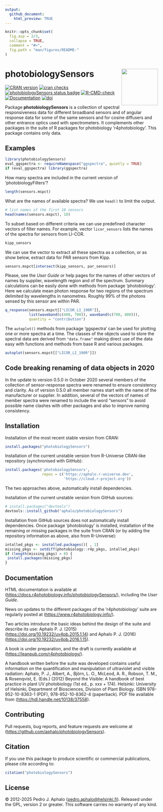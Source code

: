 ```yaml
---
output:
  github_document:
    html_preview: TRUE
---
```


```r
knitr::opts_chunk$set(
  fig.asp = 2/3,
  collapse = TRUE,
  comment = "#>",
  fig.path = "man/figures/README-"
)
```

# photobiologySensors <img src="man/figures/logo.png" align="right" width="120" />

<!-- badges: start -->
 [![CRAN version](https://www.r-pkg.org/badges/version-last-release/photobiologySensors)](https://cran.r-project.org/package=photobiologySensors) [![cran checks](https://badges.cranchecks.info/worst/photobiologySensors.svg)](https://cran.r-project.org/web/checks/check_results_photobiology.html)
[![photobiologySensors status badge](https://aphalo.r-universe.dev/badges/photobiologySensors)](https://aphalo.r-universe.dev/photobiologySensors)
[![R-CMD-check](https://github.com/aphalo/photobiologySensors/workflows/R-CMD-check/badge.svg)](https://github.com/aphalo/photobiologySensors/actions)
[![Documentation](https://img.shields.io/badge/documentation-photobiologySensors-informational.svg)](https://docs.r4photobiology.info/photobiologySensors/)
[![doi](https://img.shields.io/badge/doi-10.32614/CRAN.package.photobiologySensors-blue.svg)](https://doi.org/10.32614/CRAN.package.photobiologySensors)
<!-- badges: end -->

  
Package **photobiologySensors** is a collection of spectral responsiveness data
for different broadband sensors and of angular response data for some of the
same sensors and for cosine diffusers and other entrance optics used with
spectrometers. It complements other packages in the suite of R packages for
photobiology 'r4photobiology'. This package contains only data.

## Examples

```r
library(photobiologySensors)
eval_ggspectra <- requireNamespace("ggspectra", quietly = TRUE)
if (eval_ggspectra) library(ggspectra)
```

How many spectra are included in the current version of 'photobiologyFilters'?

```r
length(sensors.mspct)
```

What are the names of available spectra? We use `head()` to limit the output.

```r
# list names of the first 10 sensors
head(names(sensors.mspct), 10)
```

To subset based on different criteria we can use predefined character vectors of
filter names. For example, vector `licor_sensors` lists the names of the spectra
for sensors from LI-COR.

```r
kipp_sensors
```

We can use the vector to extract all these spectra as a collection, or as show
below, extract data for PAR sensors from Kipp.

```r
sensors.mspct[intersect(kipp_sensors, par_sensors)]
```

Please, see the _User Guide_ or help pages for the names of other vectors of
names by supplier, wavelength region and  of the spectrum.
Summary calculations can be easily done with methods from package
'photobiology'. Here we calculate mean photon response for two regions of the
spectrum delimited by wavelengths in nanometres. Roughly 99% of the photons
sensed by this sensor are within PAR.

```r
q_response(sensors.mspct[["LICOR_LI_190R"]], 
           list(waveband(c(400, 700)), waveband(c(700, 800))),
           quantity = "contribution")
```

The `autoplot()` methods from package 'ggspectra' can be used for plotting one
or more spectra at a time. The classes of the objects used to store the spectral
data are derived from `"data.frame"` making direct use of the data easy with
functions and methods from base R and various packages.

```r
autoplot(sensors.mspct[["LICOR_LI_190R"]])
```

## Code breaking renaming of data objects in 2020

In the update to version 0.5.0 in October 2020 several members of the collection
of sensor-response spectra were renamed to ensure consistency and clarity. As of
version 0.5.0 all member names start with the name of the manufacturer or
supplier. In addition, several of the vectors of names of member spectra were
renamed to include the word "sensors" to avoid possible name clashes with other
packages and also to improve naming consistency.

## Installation

Installation of the most recent stable version from CRAN:

```r
install.packages("photobiologySensors")
```

Installation of the current unstable version from R-Universe CRAN-like
repository (synchronised with GitHub):

```r
install.packages('photobiologySensors', 
                 repos = c('https://aphalo.r-universe.dev', 
                           'https://cloud.r-project.org'))
```

The two approaches above, automatically install dependencies.

Installation of the current unstable version from GitHub sources:

```r
# install.packages("devtools")
devtools::install_github("aphalo/photobiologySensors")
```

Installation from GitHub sources does not automatically install dependencies.
Once package 'photobiology' is installed, installation of the remaining or
missing packages in the suite from CRAN (or by adding the repository information
as above, also from R-Universe):

```r
intalled_pkgs <- installed.packages()[ , 1]
missing_pkgs <- setdiff(photobiology::r4p_pkgs, intalled_pkgs)
if (length(missing_pkgs) > 0) {
 install.packages(missing_pkgs)
}
```

## Documentation

HTML documentation is available at
(<https://docs.r4photobiology.info/photobiologySensors/>), including the *User
Guide*.

News on updates to the different packages of the 'r4photobiology' suite are
regularly posted at (<https://www.r4photobiology.info/>).

Two articles introduce the basic ideas behind the design of the suite and
describe its use: Aphalo P. J. (2015)
(<https://doi.org/10.19232/uv4pb.2015.1.14>) and Aphalo P. J. (2016)
(<https://doi.org/10.19232/uv4pb.2016.1.15>).

A book is under preparation, and the draft is currently available at
(<https://leanpub.com/r4photobiology/>).

A handbook written before the suite was developed contains useful information on
the quantification and manipulation of ultraviolet and visible radiation:
Aphalo, P. J., Albert, A., Björn, L. O., McLeod, A. R., Robson, T. M., &
Rosenqvist, E. (Eds.) (2012) Beyond the Visible: A handbook of best practice in
plant UV photobiology (1st ed., p. xxx + 174). Helsinki: University of Helsinki,
Department of Biosciences, Division of Plant Biology. ISBN 978-952-10-8363-1
(PDF), 978-952-10-8362-4 (paperback). PDF file available from
(<https://hdl.handle.net/10138/37558>).

## Contributing

Pull requests, bug reports, and feature requests are welcome at
(<https://github.com/aphalo/photobiologySensors>).

## Citation

If you use this package to produce scientific or commercial publications, please
cite according to:

```r
citation("photobiologySensors")
```

## License

© 2012-2025 Pedro J. Aphalo
([pedro.aphalo\@helsinki.fi](mailto:pedro.aphalo@helsinki.fi){.email}). Released
under the GPL, version 2 or greater. This software carries no warranty of any
kind.
